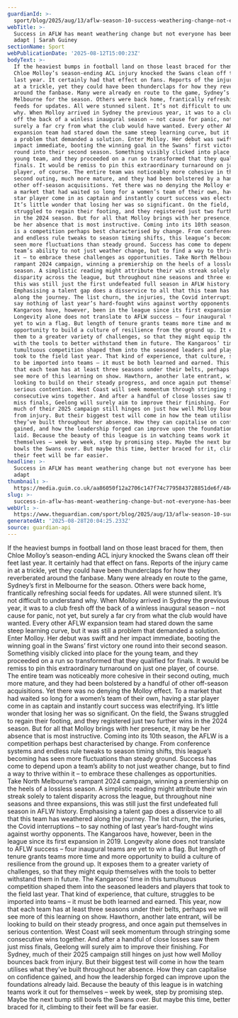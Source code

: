 ```yaml
---
guardianId: >-
  sport/blog/2025/aug/13/aflw-season-10-success-weathering-change-not-everyone-quick-to-adapt
webTitle: >-
  Success in AFLW has meant weathering change but not everyone has been quick to
  adapt | Sarah Guiney
sectionName: Sport
webPublicationDate: '2025-08-12T15:00:23Z'
bodyText: >-
  If the heaviest bumps in football land on those least braced for them, then
  Chloe Molloy’s season-ending ACL injury knocked the Swans clean off their feet
  last year. It certainly had that effect on fans. Reports of the injury came in
  at a trickle, yet they could have been thunderclaps for how they reverberated
  around the fanbase. Many were already en route to the game, Sydney’s first in
  Melbourne for the season. Others were back home, frantically refreshing social
  feeds for updates. All were stunned silent. It’s not difficult to understand
  why. When Molloy arrived in Sydney the previous year, it was to a club fresh
  off the back of a winless inaugural season – not cause for panic, not yet, but
  surely a far cry from what the club would have wanted. Every other AFLW
  expansion team had stared down the same steep learning curve, but it was still
  a problem that demanded a solution. Enter Molloy. Her debut was swift and her
  impact immediate, booting the winning goal in the Swans’ first victory one
  round into their second season. Something visibly clicked into place for the
  young team, and they proceeded on a run so transformed that they qualified for
  finals. It would be remiss to pin this extraordinary turnaround on just one
  player, of course. The entire team was noticeably more cohesive in their
  second outing, much more mature, and they had been bolstered by a handful of
  other off-season acquisitions. Yet there was no denying the Molloy effect. To
  a market that had waited so long for a women’s team of their own, having a
  star player come in as captain and instantly court success was electrifying.
  It’s little wonder that losing her was so significant. On the field, the Swans
  struggled to regain their footing, and they registered just two further wins
  in the 2024 season. But for all that Molloy brings with her presence, it may
  be her absence that is most instructive. Coming into its 10th season, the AFLW
  is a competition perhaps best characterised by change. From conference systems
  and endless rule tweaks to season timing shifts, this league’s becoming has
  seen more fluctuations than steady ground. Success has come to depend upon a
  team’s ability to not just weather change, but to find a way to thrive within
  it – to embrace these challenges as opportunities. Take North Melbourne’s
  rampant 2024 campaign, winning a premiership on the heels of a lossless
  season. A simplistic reading might attribute their win streak solely to talent
  disparity across the league, but throughout nine seasons and three expansions,
  this was still just the first undefeated full season in AFLW history.
  Emphasising a talent gap does a disservice to all that this team has weathered
  along the journey. The list churn, the injuries, the Covid interruptions – to
  say nothing of last year’s hard-fought wins against worthy opponents. The
  Kangaroos have, however, been in the league since its first expansion in 2019.
  Longevity alone does not translate to AFLW success – four inaugural teams are
  yet to win a flag. But length of tenure grants teams more time and more
  opportunity to build a culture of resilience from the ground up. It exposes
  them to a greater variety of challenges, so that they might equip themselves
  with the tools to better withstand them in future. The Kangaroos’ time in this
  tumultuous competition shaped them into the seasoned leaders and players that
  took to the field last year. That kind of experience, that culture, struggles
  to be imported into teams – it must be both learned and earned. This year, now
  that each team has at least three seasons under their belts, perhaps we will
  see more of this learning on show. Hawthorn, another late entrant, will be
  looking to build on their steady progress, and once again put themselves in
  serious contention. West Coast will seek momentum through stringing some
  consecutive wins together. And after a handful of close losses saw them just
  miss finals, Geelong will surely aim to improve their finishing. For Sydney,
  much of their 2025 campaign still hinges on just how well Molloy bounces back
  from injury. But their biggest test will come in how the team utilises what
  they’ve built throughout her absence. How they can capitalise on confidence
  gained, and how the leadership forged can improve upon the foundations already
  laid. Because the beauty of this league is in watching teams work it out for
  themselves – week by week, step by promising step. Maybe the next bump still
  bowls the Swans over. But maybe this time, better braced for it, climbing to
  their feet will be far easier.
headline: >-
  Success in AFLW has meant weathering change but not everyone has been quick to
  adapt
thumbnail: >-
  https://media.guim.co.uk/aa86050f12a2706c147f74c7795843728851de6f/484_0_3973_3178/500.jpg
slug: >-
  success-in-aflw-has-meant-weathering-change-but-not-everyone-has-been-quick-to-adapt-or-sarah-guiney
webUrl: >-
  https://www.theguardian.com/sport/blog/2025/aug/13/aflw-season-10-success-weathering-change-not-everyone-quick-to-adapt
generatedAt: '2025-08-28T20:04:25.233Z'
source: guardian-api
---
```

If the heaviest bumps in football land on those least braced for them, then Chloe Molloy’s season-ending ACL injury knocked the Swans clean off their feet last year. It certainly had that effect on fans. Reports of the injury came in at a trickle, yet they could have been thunderclaps for how they reverberated around the fanbase. Many were already en route to the game, Sydney’s first in Melbourne for the season. Others were back home, frantically refreshing social feeds for updates. All were stunned silent. It’s not difficult to understand why. When Molloy arrived in Sydney the previous year, it was to a club fresh off the back of a winless inaugural season – not cause for panic, not yet, but surely a far cry from what the club would have wanted. Every other AFLW expansion team had stared down the same steep learning curve, but it was still a problem that demanded a solution. Enter Molloy. Her debut was swift and her impact immediate, booting the winning goal in the Swans’ first victory one round into their second season. Something visibly clicked into place for the young team, and they proceeded on a run so transformed that they qualified for finals. It would be remiss to pin this extraordinary turnaround on just one player, of course. The entire team was noticeably more cohesive in their second outing, much more mature, and they had been bolstered by a handful of other off-season acquisitions. Yet there was no denying the Molloy effect. To a market that had waited so long for a women’s team of their own, having a star player come in as captain and instantly court success was electrifying. It’s little wonder that losing her was so significant. On the field, the Swans struggled to regain their footing, and they registered just two further wins in the 2024 season. But for all that Molloy brings with her presence, it may be her absence that is most instructive. Coming into its 10th season, the AFLW is a competition perhaps best characterised by change. From conference systems and endless rule tweaks to season timing shifts, this league’s becoming has seen more fluctuations than steady ground. Success has come to depend upon a team’s ability to not just weather change, but to find a way to thrive within it – to embrace these challenges as opportunities. Take North Melbourne’s rampant 2024 campaign, winning a premiership on the heels of a lossless season. A simplistic reading might attribute their win streak solely to talent disparity across the league, but throughout nine seasons and three expansions, this was still just the first undefeated full season in AFLW history. Emphasising a talent gap does a disservice to all that this team has weathered along the journey. The list churn, the injuries, the Covid interruptions – to say nothing of last year’s hard-fought wins against worthy opponents. The Kangaroos have, however, been in the league since its first expansion in 2019. Longevity alone does not translate to AFLW success – four inaugural teams are yet to win a flag. But length of tenure grants teams more time and more opportunity to build a culture of resilience from the ground up. It exposes them to a greater variety of challenges, so that they might equip themselves with the tools to better withstand them in future. The Kangaroos’ time in this tumultuous competition shaped them into the seasoned leaders and players that took to the field last year. That kind of experience, that culture, struggles to be imported into teams – it must be both learned and earned. This year, now that each team has at least three seasons under their belts, perhaps we will see more of this learning on show. Hawthorn, another late entrant, will be looking to build on their steady progress, and once again put themselves in serious contention. West Coast will seek momentum through stringing some consecutive wins together. And after a handful of close losses saw them just miss finals, Geelong will surely aim to improve their finishing. For Sydney, much of their 2025 campaign still hinges on just how well Molloy bounces back from injury. But their biggest test will come in how the team utilises what they’ve built throughout her absence. How they can capitalise on confidence gained, and how the leadership forged can improve upon the foundations already laid. Because the beauty of this league is in watching teams work it out for themselves – week by week, step by promising step. Maybe the next bump still bowls the Swans over. But maybe this time, better braced for it, climbing to their feet will be far easier.
